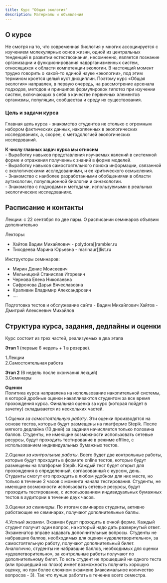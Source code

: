 ```yaml
---
title: Курс "Общая экология"
description: Материалы и объявления 
---
```

 
## О курсе
Не смотря на то, что современная биология у многих ассоциируется с изучением молекулярных основ жизни, одной из центральных тенденций в развитии естествознания, несомненно, является познание организации и функционирования надорганизменных систем, относящихся к области компетенции экологии. В настоящий момент трудно говорить о какой-то единой науке «экологии», под этим термином кроется целый куст дисциплин. Поэтому курс «Общая экология» направлен, в первую очередь, на рассмотрение арсенала подходов, методов и принципов формулировок гипотез при изучении систем, включающих в себя в качестве первичных элементов организмы, популяции, сообщества и среду их существования.

### Цель и задачи курса
Главная цель курса - знакомство студентов не столько с огромным набором фактических данных, накопленных в экологических исследованиях, а, скорее, с методологией экологических исследований. 

**К числу главных задач курса мы относим**    
- Выработку навыков представления изучаемых явлений в системной форме и отражения полученных знаний в форме моделей.     
- Выработку навыков самостоятельного поиска информации, связанной с экологическими исследованиями, и ее критического осмысления.    
- Знакомство с наиболее разработанными обобщениями в области аутэкологии, популяционной биологии и синэкологии.    
- Знакомство с подходами и методами, используемыми в реальных экологических исследованиях.   

## Расписание и контакты

Лекции: с 22 сентября по две пары.
О расписании семинаров объявим дополнительно

Лекторы: 

- Хайтов Вадим Михайлович - polydora[]rambler.ru
- Тиходеева Марина Юрьевна - marinaur[]list.ru 

Инструкторы семинаров:

- Мирин Денис Моисеевич
- Мельницкий Станислав Игоревич
- Чернова Елена Николаевна
- Сафронова Дарья Вячеславовна
- Крапивин Владимир Александрович
- ....

Подготовка тестов и обслужвание сайта
- Вадим Михайлович Хайтов
- Дмитрий Алексеевич Михайлов


## Структура курса, задания, дедлайны и оценки

Курс состоит из трех частей, реализуемых в два этапа

**Этап 1** (первые 6 недель + 1 в резерве).

1.Лекции   
2.Самостоятельная работа   

**Этап 2** (6 недель после окончания лекций)   
3.Семинары 


**Оценки**   
Политика курса направлена на использование накопительной системы, в которой  дробные оценки накапливаются студентом за все время прохождения курса. Финальная оценка за курс (которая пойдет в зачетку) складывается из нескольких частей.


1.*Оценки за самостоятельную работу*. Эти оценки производятся на основе тестов, которые будут размещены на платформе Stepik. После мягкого дедлайна (10 дней) за задания начисляется только половина баллов. Студенты, не имеющие возможности использовать сетевые ресурсы, будут проходить тестирование в режиме offline, с использованием индивидуальных бумажных тестов.   

2.*Оценки за контрольные работы*. Всего будет две контрольные работы, которые будут проходить в формате online тестов, которые будут размещены на платформе Stepik. Каждый тест будет открыт для прохождения в определенный, согласованный с курсом, день. Студенты смогут его проходить в любом удобном для них месте, но только в течение 2 часов с момента начала тестирования. Студенты, не имеющие возможности использовать сетевые ресурсы, будут проходить тестирование, с использованием индивидуальных бумажных тестов в аудитории в течение двух часов.   

3.*Оценки за семинары*. По итогам семинаров студенты, активно работающие не семинарах, получают дополнительные баллы.

4.*Устный экзамен*. Экзамен будет проходить в очной форме. Каждый студент получит один вопрос, на который надо дать развернутый ответ. Экзаменатор вправе задавать дополнительные вопросы. Студенты не набравшие баллов, необходимых для оценки «удовлетворительно», за самостоятельную работу, получают дополнительный билет. Аналогично, студенты не набравшие баллов, необходимых для оценки «удовлетворительно», за контрольные работы получают по дополнительному билет. То есть студент не прошедший ни одного теста (или прошедший их плохо) имеет возможность получить хорошую оценку, но при более сложном экзамене (максимальное количество вопросов - 3). Так что лучше работать в течение всего семестра.  


<!-- - [Другие ресурсы и книги для изучения R и статистики](resources.html) -->

<!--

- [Как и где можно найти помощь с R и статистикой](more_help.html)

-->
